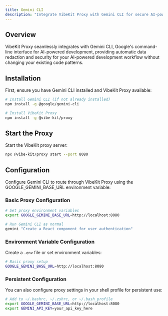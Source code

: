 ```yaml
---
title: Gemini CLI
description: "Integrate VibeKit Proxy with Gemini CLI for secure AI-powered development"
---
```


## Overview

VibeKit Proxy seamlessly integrates with Gemini CLI, Google's command-line interface for AI-powered development, providing automatic data redaction and security for your AI-powered development workflow without changing your existing code patterns.

## Installation

First, ensure you have Gemini CLI installed and VibeKit Proxy available:

```bash
# Install Gemini CLI (if not already installed)
npm install -g @google/gemini-cli

# Install VibeKit Proxy
npm install -g @vibe-kit/proxy
```

## Start the Proxy

Start the VibeKit proxy server:

```bash
npx @vibe-kit/proxy start --port 8080
```

## Configuration

Configure Gemini CLI to route through VibeKit Proxy using the GOOGLE_GEMINI_BASE_URL environment variable:

### Basic Proxy Configuration

```bash
# Set proxy environment variables
export GOOGLE_GEMINI_BASE_URL=http://localhost:8080

# Run Gemini CLI as normal
gemini "Create a React component for user authentication"
```

### Environment Variable Configuration

Create a `.env` file or set environment variables:

```bash
# Basic proxy setup
GOOGLE_GEMINI_BASE_URL=http://localhost:8080
```

### Persistent Configuration

You can also configure proxy settings in your shell profile for persistent use:

```bash
# Add to ~/.bashrc, ~/.zshrc, or ~/.bash_profile
export GOOGLE_GEMINI_BASE_URL=http://localhost:8080
export GEMINI_API_KEY=your_api_key_here
```